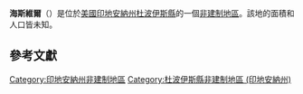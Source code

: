 {{noteTA
|G1=USState
|G2=地名
|G3=Unit
}}
{{Infobox settlement
|official_name            = 海斯維爾
|native_name = Haysville
|settlement_type          = [[非建制地區|非建制地區]]
|image_skyline            = Haysville, Indiana.jpg
|imagesize                = 250px
|pushpin_map              = USA Indiana
|pushpin_label            = 海斯維爾
|pushpin_label_position   = top
|pushpin_map_caption      = 海斯維爾在印地安納州的位置
|subdivision_type         = [[世界政區索引|國家]]
|subdivision_type1        = [[美国州份|州份]]
|subdivision_type2        = [[印地安納州行政区划|縣]]
|subdivision_name         = [[美国|美国]]
|subdivision_name1        = [[印地安納州|印地安納州]]
|subdivision_name2        = [[杜波伊斯縣_(印地安納州)|杜波伊斯縣]]
|elevation_ft             = 541
|elevation_m              = 165
|area_total_km2           = 
|area_total_sq_mi         = 
|area_land_km2            = 
|area_land_sq_mi          = 
|area_water_km2           = 
|area_water_sq_mi         = 
|population_as_of         = 2010
|population_footnotes     = 
|population_total         = 
|population_metro         = 
|population_density_km2   = auto
|population_density_sq_mi = auto
|timezone                 = [[北美东部时区|北美东部时区]]
|utc_offset               = -5
|coordinates              = {{coord|38|29|08|N|86|54|54|W|display=inline,title}}
| coor_pinpoint           = 
| coordinates_footnotes   = 
|timezone_DST             = EDT
|utc_offset_DST           = -4
|postal_code_type         = [[美國郵區編號|郵區編號]]
|postal_code              = 47546
|area_code                = {{link-en|电话区号812|Area code 812|812}}
|blank_name = [[地名信息系统|GNIS ID]]
|blank_info = 435928<ref name="GNIS">{{cite gnis|435928|Haysville}}</ref>
}}
'''海斯維爾'''（{{lang-en|Haysville}}）是位於[[美國|美國]][[印地安納州|印地安納州]][[杜波伊斯縣_(印地安納州)|杜波伊斯縣]]的一個[[非建制地區|非建制地區]]。該地的面積和人口皆未知。

== 參考文獻 ==
{{reflist}}

{{杜波伊斯縣 (印地安納州)}}

{{DEFAULTSORT:Haysville}}
[[Category:印地安納州非建制地區|Category:印地安納州非建制地區]]
[[Category:杜波伊斯縣非建制地區_(印地安納州)|Category:杜波伊斯縣非建制地區 (印地安納州)]]

{{Indiana-geo-stub}}